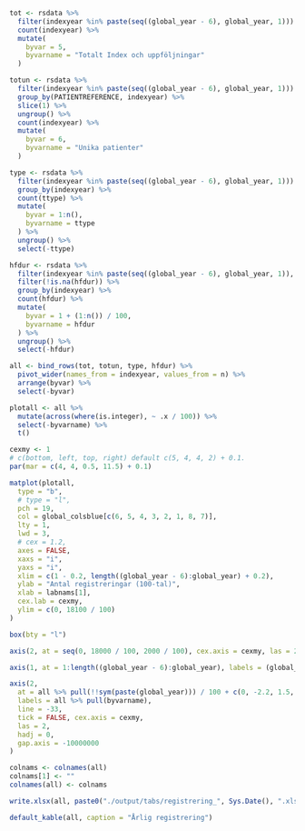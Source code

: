 ```r

tot <- rsdata %>%
  filter(indexyear %in% paste(seq((global_year - 6), global_year, 1))) %>%
  count(indexyear) %>%
  mutate(
    byvar = 5,
    byvarname = "Totalt Index och uppföljningar"
  )

totun <- rsdata %>%
  filter(indexyear %in% paste(seq((global_year - 6), global_year, 1))) %>%
  group_by(PATIENTREFERENCE, indexyear) %>%
  slice(1) %>%
  ungroup() %>%
  count(indexyear) %>%
  mutate(
    byvar = 6,
    byvarname = "Unika patienter"
  )

type <- rsdata %>%
  filter(indexyear %in% paste(seq((global_year - 6), global_year, 1))) %>%
  group_by(indexyear) %>%
  count(ttype) %>%
  mutate(
    byvar = 1:n(),
    byvarname = ttype
  ) %>%
  ungroup() %>%
  select(-ttype)

hfdur <- rsdata %>%
  filter(indexyear %in% paste(seq((global_year - 6), global_year, 1)), ttype == "Index") %>%
  filter(!is.na(hfdur)) %>%
  group_by(indexyear) %>%
  count(hfdur) %>%
  mutate(
    byvar = 1 + (1:n()) / 100,
    byvarname = hfdur
  ) %>%
  ungroup() %>%
  select(-hfdur)

all <- bind_rows(tot, totun, type, hfdur) %>%
  pivot_wider(names_from = indexyear, values_from = n) %>%
  arrange(byvar) %>%
  select(-byvar)

plotall <- all %>%
  mutate(across(where(is.integer), ~ .x / 100)) %>%
  select(-byvarname) %>%
  t()

cexmy <- 1
# c(bottom, left, top, right) default c(5, 4, 4, 2) + 0.1.
par(mar = c(4, 4, 0.5, 11.5) + 0.1)

matplot(plotall,
  type = "b",
  # type = "l",
  pch = 19,
  col = global_colsblue[c(6, 5, 4, 3, 2, 1, 8, 7)],
  lty = 1,
  lwd = 3,
  # cex = 1.2,
  axes = FALSE,
  xaxs = "i",
  yaxs = "i",
  xlim = c(1 - 0.2, length((global_year - 6):global_year) + 0.2),
  ylab = "Antal registreringar (100-tal)",
  xlab = labnams[1],
  cex.lab = cexmy,
  ylim = c(0, 18100 / 100)
)

box(bty = "l")

axis(2, at = seq(0, 18000 / 100, 2000 / 100), cex.axis = cexmy, las = 2)

axis(1, at = 1:length((global_year - 6):global_year), labels = (global_year - 6):global_year, cex.axis = cexmy)

axis(2,
  at = all %>% pull(!!sym(paste(global_year))) / 100 + c(0, -2.2, 1.5, +1.5, -1.5, +2.2, 0, 0),
  labels = all %>% pull(byvarname),
  line = -33,
  tick = FALSE, cex.axis = cexmy,
  las = 2,
  hadj = 0,
  gap.axis = -10000000
)
```

```r
colnams <- colnames(all)
colnams[1] <- ""
colnames(all) <- colnams

write.xlsx(all, paste0("./output/tabs/registrering_", Sys.Date(), ".xlsx"), rowNames = FALSE, overwrite = T)

default_kable(all, caption = "Årlig registrering")
```
